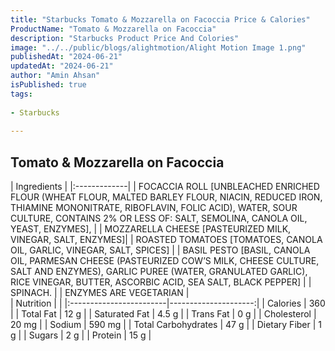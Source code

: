 ```yaml
---
title: "Starbucks Tomato & Mozzarella on Facoccia Price & Calories"
ProductName: "Tomato & Mozzarella on Facoccia" 
description: "Starbucks Product Price And Colories"
image: "../../public/blogs/alightmotion/Alight Motion Image 1.png"
publishedAt: "2024-06-21"
updatedAt: "2024-06-21"
author: "Amin Ahsan"
isPublished: true
tags:
 
- Starbucks
      
---
```

 
## Tomato & Mozzarella on Facoccia

<div className="tables-container">
  <div className="table-wrapper">
    | Ingredients  |  
    |:-------------|
    |  FOCACCIA ROLL [UNBLEACHED ENRICHED FLOUR (WHEAT FLOUR, MALTED BARLEY FLOUR, NIACIN, REDUCED IRON, THIAMINE MONONITRATE, RIBOFLAVIN, FOLIC ACID), WATER, SOUR CULTURE, CONTAINS 2% OR LESS OF: SALT, SEMOLINA, CANOLA OIL, YEAST, ENZYMES], |
    |  MOZZARELLA CHEESE [PASTEURIZED MILK, VINEGAR, SALT, ENZYMES]|
    | ROASTED TOMATOES [TOMATOES, CANOLA OIL, GARLIC, VINEGAR, SALT, SPICES]  |
    | BASIL PESTO [BASIL, CANOLA OIL, PARMESAN CHEESE (PASTEURIZED COW’S MILK, CHEESE CULTURE, SALT AND ENZYMES), GARLIC PUREE (WATER, GRANULATED GARLIC), RICE VINEGAR, BUTTER, ASCORBIC ACID, SEA SALT, BLACK PEPPER]  |
    | SPINACH.   |
    |  ENZYMES ARE VEGETARIAN  |
  </div>
  <div className="table-wrapper">
    | Nutrition               |                      |  
    |:------------------------|---------------------:|
    | Calories                | 360                  |
    | Total Fat               | 12 g                 |
    | Saturated Fat           | 4.5 g                |
    | Trans Fat               | 0 g                  |
    | Cholesterol             | 20 mg                 |
    | Sodium                  | 590 mg                |
    | Total Carbohydrates     | 47 g                  |
    | Dietary Fiber           | 1 g                  |
    | Sugars                  | 2 g                  |
    | Protein                 | 15 g                 |
  </div>
</div>
<style jsx>{`
  .tables-container {
    display: flex;
    flex-direction: row;
    gap: 30px;
  }
  .table-wrapper {
    width: 500px; /* Adjust as needed */
  }
  @media (max-width: 768px) {
    .tables-container {
      flex-direction: column;
      gap: 0px; /* Adjust as needed */
    }
    .table-wrapper {
      width: 100%; /* Adjust as needed */
    }
  }
`}</style>
